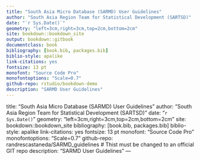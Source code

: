 ---  
title: "South Asia Micro Database (SARMD) User Guidelines" 
author: "South Asia Region Team for Statistical Development (SARTSD)" 
date: "`r Sys.Date()`" 
geometry: "left=3cm,right=3cm,top=2cm,bottom=2cm" 
site: bookdown::bookdown_site 
output: bookdown::gitbook 
documentclass: book 
bibliography: [book.bib, packages.bib] 
biblio-style: apalike 
link-citations: yes 
fontsize: 13 pt 
monofont: "Source Code Pro" 
monofontoptions: "Scale=0.7" 
github-repo: rstudio/bookdown-demo 
description: "SARMD User Guidelines" 
--- 
title: "South Asia Micro Database (SARMD) User Guidelines" 
author: "South Asia Region Team for Statistical Development (SARTSD)" 
date: "`r Sys.Date()`" 
geometry: "left=3cm,right=3cm,top=2cm,bottom=2cm" 
site: bookdown::bookdown_site 
bibliography: [book.bib, packages.bib] 
biblio-style: apalike 
link-citations: yes 
fontsize: 13 pt 
monofont: "Source Code Pro" 
monofontoptions: "Scale=0.7" 
github-repo: randrescastaneda/SARMD_guidelines  # Thist must be changed to an official GIT repo
description: "SARMD User Guidelines" 
--- 
